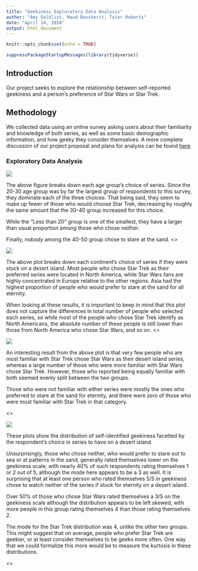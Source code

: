 ```yaml
---
title: "Geekiness Exploratory Data Analysis"
author: "Amy Goldlist, Maud Boucherit, Tyler Roberts"
date: "April 14, 2018"
output: html_document
---
```


```r
knitr::opts_chunk$set(echo = TRUE)
```

```r
suppressPackageStartupMessages(library(tidyverse))
```

## Introduction

Our project seeks to explore the relationship between self-reported geekiness and a person's preference of Star Wars or Star Trek. 

## Methodology

We collected data using an online survey asking users about their familiarity and knowledge of both series, as well as some basic demographic information, and how geeky they consider themselves. A more complete discussion of our project proposal and plans for analysis can be found [here](../proposal.md).

### Exploratory Data Analysis

![](figures/desert_island-age.png)
<p>
The above figure breaks down each age group's choice of series. Since the 20-30 age group was by far the largest group of respondents to this survey, they dominate each of the three choices. That being said, they seem to make up fewer of those who would choose Star Trek, decreasing by roughly the same amount that the 30-40 group increased for this choice.

While the "Less than 20" group is one of the smallest, they have a larger than usual proportion among those who chose neither.

Finally, *nobody* among the 40-50 group chose to stare at the sand.
<\p>

![](figures/desert_island-continent.png)
<p>
The above plot breaks down each continent's choice of series if they were stuck on a desert island.  Most people who chose Star Trek as their preferred series were located in North America, while Star Wars fans are highly concentrated in Europe relative to the other regions. Asia had the highest proportion of people who would prefer to stare at the sand for all eternity. 

When looking at these results, it is important to keep in mind that this plot does not capture the differences in total number of people who selected each series, so while most of the people who chose Star Trek identify as North Americans, the absolute number of these people is still lower than those from North America who chose Star Wars, and so on.
<\p>

![](figures/desert_island-familiarity.png)

<p>
An interesting result from the above plot is that very few people who are most familiar with Star Trek chose Star Wars as their desert island series, whereas a large number of those who were more familiar with Star Wars chose Star Trek. However, those who reported being equally familiar with both seemed evenly split between the two groups. 

Those who were not familiar with either series were mostly the ones who preferred to stare at the sand for eternity, and there were *zero* of those who were most familiar with Star Trek in that category.

<\p>

![](figures/desert_island-geekiness.PNG)

<p>
These plots show the distribution of self-identified geekiness facetted by the respondent's choice in series to have on a desert island.

Unsurprisingly, those who chose neither, who would prefer to stare out to sea or at patterns in the sand, generally rated themselves lower on the geekiness scale; with nearly 40% of such respondents rating themselves 1 or 2 out of 5, although the mode here appears to be a 3 as well. It is surprising that at least one person who rated themselves  5/5 in geekiness chose to watch neither of the series if stuck for eternity on a desert island.

Over 50% of those who chose Star Wars rated themselves a 3/5 on the geekiness scale although the distribution appears to be left skewed, with more people in this group rating themselves 4 than those rating themselves 2.

The mode for the Star Trek distribution was 4, unlike the other two groups. This might suggest that on average, people who prefer Star Trek are geekier, or at least consider themselves to be geeks more often. One way that we could formalize this more would be to measure the kurtosis in these distributions.

<\p>